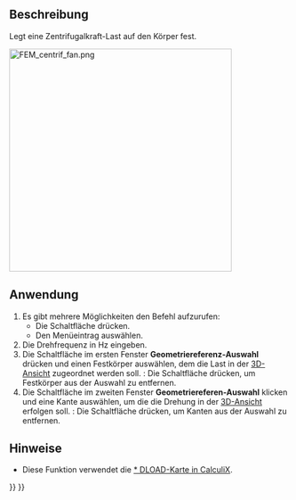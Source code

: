 <languages/>

{{Docnav/de
|[[FEM_ConstraintPressure/de|RandbedingungDruck]]
|[[FEM_ConstraintSelfWeight/de|RandbedingungEigengewicht]]
|[[FEM_Workbench/de|FEM]]
|IconL=FEM_ConstraintPressure.svg
|IconR=FEM_ConstraintSelfWeight.svg
|IconC=Workbench_FEM.svg
}}

{{GuiCommandContainer|
{{GuiCommand/de
|Name=FEM ConstraintCentrif
|Name/de=FEM RandbedingungZentrifugal
|MenuLocation=Modell → Mechanische Randbedingungen und Lasten → Zentrifugale Last
|Workbenches=[[FEM_Workbench/de|FEM]]
|Shortcut=
|Version=0.20
|SeeAlso=
}}
{{GuiCommandFemInfo/de
|Solvers=CalculiX
}}
}}

<span id="Description"></span>
==Beschreibung==

Legt eine Zentrifugalkraft-Last auf den Körper fest.

[[Image:FEM_centrif_fan.png|400px]]
{{Caption|Ventilator der einer Belastung durch eine Zentrifugalkraft ausgesetzt ist}}

<span id="Usage"></span>
==Anwendung==

#Es gibt mehrere Möglichkeiten den Befehl aufzurufen:
#* Die Schaltfläche {{Button|[[Image:FEM_ConstraintCentrif.svg|16px]] [[FEM_ConstraintCentrif/de|Zentrifugale Last]]}} drücken.
#* Den Menüeintrag {{MenuCommand|Modell → Mechanische Randbedingungen und Belastungen → [[Image:FEM_ConstraintCentrif.svg|16px]] Zentrifugale Last}} auswählen.
# Die Drehfrequenz in Hz eingeben.
# Die Schaltfläche {{Button|Hinzufügen}} im ersten Fenster '''Geometriereferenz-Auswahl''' drücken und einen Festkörper auswählen, dem die Last in der [[3D_View/de|3D-Ansicht]] zugeordnet werden soll. {{Version/de|1.1}}: Die Schaltfläche {{Button|Entfernen}} drücken, um Festkörper aus der Auswahl zu entfernen.
# Die Schaltfläche {{Button|Hinzufügen}} im zweiten Fenster '''Geometriereferen-Auswahl''' klicken und eine Kante auswählen, um die die Drehung in der [[3D_View|3D-Ansicht]] erfolgen soll. {{Version/de|1.1}}: Die Schaltfläche {{Button|Entfernen}} drücken, um Kanten aus der Auswahl zu entfernen.

<span id="Notes"></span>
==Hinweise==

* Diese Funktion verwendet die [https://web.mit.edu/calculix_v2.7/CalculiX/ccx_2.7/doc/ccx/node190.html * DLOAD-Karte in CalculiX].


{{Docnav/de
|[[FEM_ConstraintPressure/de|RandbedingungDruck]]
|[[FEM_ConstraintSelfWeight/de|RandbedingungEigengewicht]]
|[[FEM_Workbench/de|FEM]]
|IconL=FEM_ConstraintPressure.svg
|IconR=FEM_ConstraintSelfWeight.svg
|IconC=Workbench_FEM.svg
}}

{{FEM_Tools_navi{{#translation:}}}}
{{Userdocnavi{{#translation:}}}}